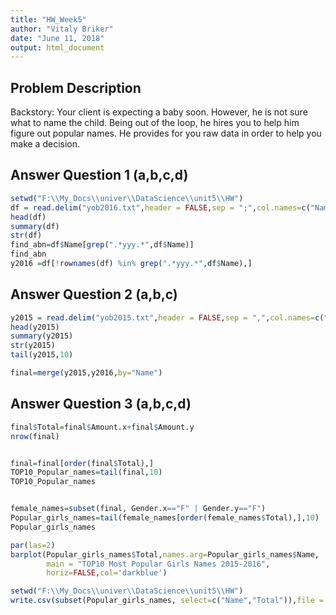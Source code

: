 ```yaml
---
title: "HW_Week5"
author: "Vitaly Briker"
date: "June 11, 2018"
output: html_document
---
```


## Problem Description
Backstory: Your client is expecting a baby soon.  However, he is not sure what to name the child.  Being out of the loop, he hires you to help him figure out popular names.  He provides for you raw data in order to help you make a decision.

## Answer Question 1 (a,b,c,d)

```r
setwd("F:\\My_Docs\\univer\\DataScience\\unit5\\HW")
df = read.delim("yob2016.txt",header = FALSE,sep = ";",col.names=c("Name","Gender","Amount"))
head(df)
summary(df)
str(df)
find_abn=df$Name[grep(".*yyy.*",df$Name)]
find_abn
y2016 =df[!rownames(df) %in% grep(".*yyy.*",df$Name),]
```

## Answer Question 2 (a,b,c)

```r
y2015 = read.delim("yob2015.txt",header = FALSE,sep = ",",col.names=c("Name","Gender","Amount"))
head(y2015)
summary(y2015)
str(y2015)
tail(y2015,10)

final=merge(y2015,y2016,by="Name")
```

## Answer Question 3 (a,b,c,d)

```r
final$Total=final$Amount.x+final$Amount.y
nrow(final)


final=final[order(final$Total),]
TOP10_Popular_names=tail(final,10)
TOP10_Popular_names


female_names=subset(final, Gender.x=="F" | Gender.y=="F")
Popular_girls_names=tail(female_names[order(female_names$Total),],10)   
Popular_girls_names

par(las=2)
barplot(Popular_girls_names$Total,names.arg=Popular_girls_names$Name,
        main = "TOP10 Most Popular Girls Names 2015-2016",
        horiz=FALSE,col='darkblue')

setwd("F:\\My_Docs\\univer\\DataScience\\unit5\\HW")
write.csv(subset(Popular_girls_names, select=c("Name","Total")),file = "Popular_Girls_Names_2015-2016.csv",row.names = FALSE)
```
